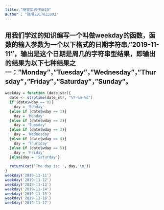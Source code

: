 ```yaml
---
title: "随堂实验作业10"
author : "陈明2017022002"
---
```


## 用我们学过的知识编写一个叫做weekday的函数，函数的输入参数为一个以下格式的日期字符串,”2019-11-11”，输出是这个日期是周几的字符串型结果，即输出的结果为以下七种结果之一：”Monday”，”Tuesday”，”Wednesday”，”Thursday”，”Friday”，”Saturday”，”Sunday”。

```r
weekday = function (date_str){
  date <- strptime(date_str, "%Y-%m-%d")
  if (date$wday == 0){
    day = 'Sunday'
  }else if (date$wday == 1){
    day = 'Monday'
  }else if (date$wday == 2){
    day = 'Tuesday'
  }else if (date$wday == 3){
    day = 'Wednesday'
  }else if (date$wday == 4){
    day = 'Thursday'
  }else if (date$wday == 5){
    day = 'Friday'
  }else{day = 'Saturday'}
    
  return(cat('The day is: ', day,'\n'))
}
weekday('2019-11-11')
weekday('2019-11-12')
weekday('2019-11-13')
weekday('2019-11-14')
weekday('2019-11-15')
weekday('2019-11-16')
weekday('2019-11-17')
```
